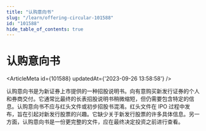 ```yaml
---
title: "认购意向书"
slug: "/learn/offering-circular-101588"
id: "101588"
hide_table_of_contents: true
---
```



# 认购意向书

<ArticleMeta id={101588} updatedAt={'2023-09-26 13:58:58'} />
<div className='border-solid border-b border-t-0 my-4 border-[var(--ifm-color-gray-300)]' />

认购意向书是为新证券上市提供的一种招股说明书。向有意购买新发行证券的个人和券商交付。它通常比最终的长表招股说明书稍微缩短，但仍需要包含特定的信息。认购意向书不应与红头文件或初步招股书混淆。红头文件在 IPO 过程中发布，旨在引起对新发行股票的兴趣。它缺少关于新发行股票的许多具体信息。另一方面，认购意向书是一份更完整的文件，应在最终决定投资之前进行查看。
